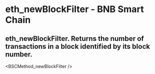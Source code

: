 # eth_newBlockFilter - BNB Smart Chain

## eth_newBlockFilter. Returns the number of transactions in a block identified by its block number.


<BSCMethod_newBlockFilter />
